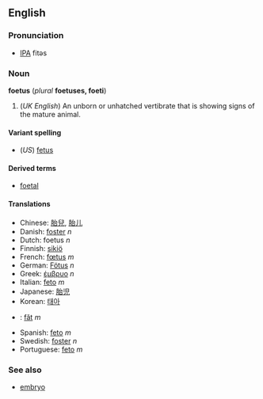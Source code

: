 <!--If you edit this page, please also edit "fetus" to ensure that the pages remain synchronised-->


==English==
===Pronunciation===
*[[IPA]] fitəs

===Noun===
'''foetus''' (''plural'' '''foetuses, foeti''')

#(''UK English'') An unborn or unhatched vertibrate that is showing signs of the mature animal.

====Variant spelling====
*(''US'') [[fetus]]

====Derived terms====
*[[foetal]]

====Translations====
*Chinese: [[胎兒]], [[胎儿]]
*Danish: [[foster#Danish|foster]] ''n''
*Dutch: foetus ''n''
*Finnish: [[sikiö]]
*French: [[fœtus]] ''m''
*German: [[Fötus]] ''n''
*Greek: [[έμβρυο]] ''n''
*Italian: [[feto]] ''m''
*Japanese: [[胎児]]
*Korean: [[태아]]
*{{ro}}: [[făt]] ''m''
*Spanish: [[feto]] ''m''
*Swedish: [[foster]] ''n''
*Portuguese: [[feto]] ''m''

===See also===
*[[embryo]]



<!--If you edit this page, please also edit "fetus" to ensure that the pages remain synchronised-->